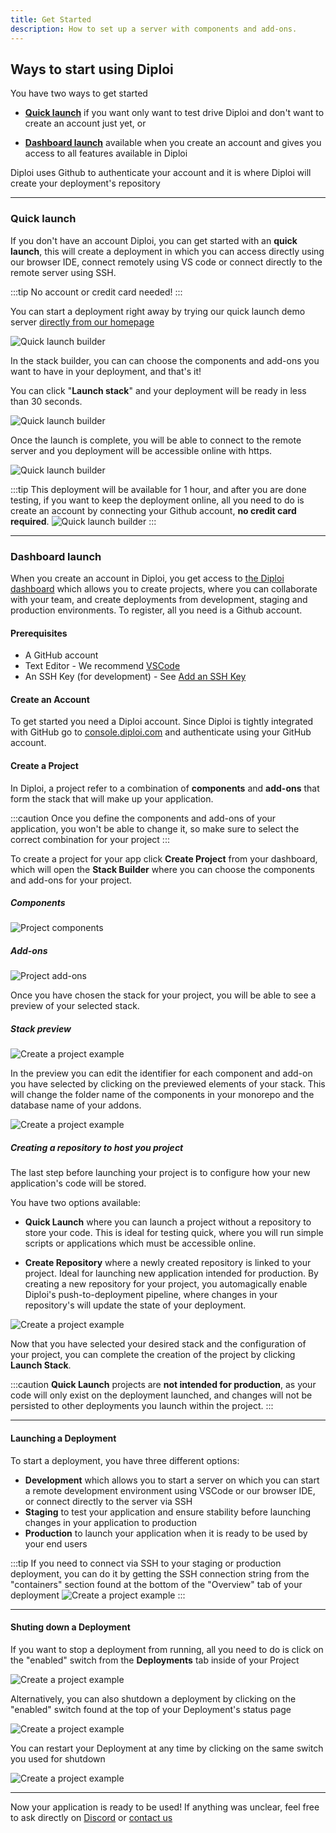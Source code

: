 ```yaml
---
title: Get Started
description: How to set up a server with components and add-ons.
---
```




## Ways to start using Diploi 

You have two ways to get started
* [**Quick launch**](#quick-launch) if you want only want to test drive Diploi and don't want to create an account just yet, or

* [**Dashboard launch**](#dashboard-launch) available when you create an account and gives you access to all features available in Diploi

Diploi uses Github to authenticate your account and it is where Diploi will create your deployment's repository 

***

### Quick launch

If you don't have an account Diploi, you can get started with an **quick launch**, this will create a deployment in which you can access directly using our browser IDE, connect remotely using VS code or connect directly to the remote server using SSH.

:::tip
No account or credit card needed!
:::

You can start a deployment right away by trying our quick launch demo server [directly from our homepage](https://diploi.com/#testid "directly from our homepage")

![Quick launch builder](../../assets/QuickStartBuilder.png)

In the stack builder, you can can choose the components and add-ons you want to have in your deployment, and that's it!

You can click "**Launch stack**" and your deployment will be ready in less than 30 seconds.

![Quick launch builder](../../assets/QuickLaunchLoading.png)

Once the launch is complete, you will be able to connect to the remote server and you deployment will be accessible online with https.

![Quick launch builder](../../assets/QuickLaunchHome.png)


:::tip
This deployment will be available for 1 hour, and after you are done testing, if you want to keep the deployment online, all you need to do is create an account by connecting your Github account, **no credit card required**.
![Quick launch builder](../../assets/ClaimAccount.png)
:::

***


### Dashboard launch

When you create an account in Diploi, you get access to [the Diploi dashboard](https://console.diploi.com/ "to the Diploi dashboard") which allows you to create projects, where you can collaborate with your team, and create deployments from development, staging and production environments. To register, all you need is a Github account.

#### Prerequisites

* A GitHub account
* Text Editor - We recommend [VSCode](https://code.visualstudio.com/)
* An SSH Key (for development) - See [Add an SSH Key](/guides/add-ssh-key/)

#### Create an Account

To get started you need a Diploi account. Since Diploi is tightly integrated
with GitHub go to [console.diploi.com](https://console.diploi.com) and
authenticate using your GitHub account.

#### Create a Project

In Diploi, a project refer to a combination of **components** and **add-ons** that form the stack that will make up your application.

:::caution
Once you define the components and add-ons of your application, you won't be able to change it, so make sure to select the correct combination for your project
:::

To create a project for your app click **Create Project** from your dashboard, which will open the **Stack Builder** where you can choose the components and add-ons for your project.

##### Components
![Project components](../../assets/CreateProjectComponents.png)

##### Add-ons
![Project add-ons](../../assets/CreateProjectAddons.png)

Once you have chosen the stack for your project, you will be able to see a preview of your selected stack.

##### Stack preview
![Create a project example](../../assets/CreateProjectPreview.png)

In the preview you can edit the identifier for each component and add-on you have selected by clicking on the previewed elements of your stack. This will change the folder name of the components in your monorepo and the database name of your addons. 

![Create a project example](../../assets/CreateProjectEditNames.png)

##### Creating a repository to host you project

The last step before launching your project is to configure how your new application's code will be stored.

You have two options available:

- **Quick Launch** where you can launch a project without a repository to store your code. This is ideal for testing quick, where you will run simple scripts or applications which must be accessible online.

- **Create Repository** where a newly created repository is linked to your project. Ideal for launching new application intended for production. By creating a new repository for your project, you automagically enable Diploi's push-to-deployment pipeline, where changes in your repository's will update the state of your deployment.

![Create a project example](../../assets/CreateProjectRepo.png)

Now that you have selected your desired stack and the configuration of your project, you can complete the creation of the project by clicking **Launch Stack**.

:::caution
**Quick Launch** projects are **not intended for production**, as your code will only exist on the deployment launched, and changes will not be persisted to other deployments you launch within the project.
:::

***

#### Launching a Deployment

To start a deployment, you have three different options:
- **Development** which allows you to start a server on which you can start a remote development environment using VSCode or our browser IDE, or connect directly to the server via SSH
- **Staging** to test your application and ensure stability before launching changes in your application to production
- **Production** to launch your application when it is ready to be used by your end users 

:::tip
If you need to connect via SSH to your staging or production deployment, you can do it by getting the SSH connection string from the "containers" section found at the bottom of the "Overview" tab of your deployment
![Create a project example](../../assets/CreateDeploymentConnect.png)
:::

***

#### Shuting down a Deployment

If you want to stop a deployment from running, all you need to do is click on the "enabled" switch from the **Deployments** tab inside of your Project

![Create a project example](../../assets/DisableDeploymentCard.png)

Alternatively, you can also shutdown a deployment by clicking on the "enabled" switch found at the top of your Deployment's status page

![Create a project example](../../assets/DisableDeploymentSwitch.png)

You can restart your Deployment at any time by clicking on the same switch you used for shutdown

![Create a project example](../../assets/EnableDeployment.png)

***

Now your application is ready to be used! If anything was unclear, feel free to ask directly on [Discord](https://discord.gg/YV6GYpbQRG) or [contact us](mailto:hello@diploi.com)